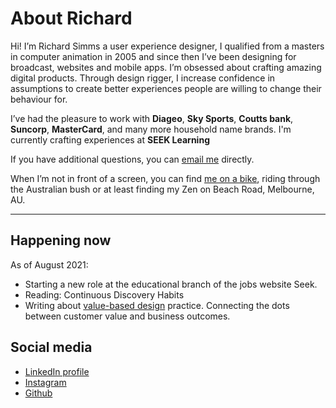 <Seo
  title="About"
  description="I’m Richard Simms a user experience designer,I increase confidence in assumptions to create better experiences to make amazing digital products."
/>

# About Richard

Hi! I’m Richard Simms a user experience designer, I qualified from a masters in computer animation in 2005 and since then I’ve been designing for broadcast, websites and mobile apps. I’m obsessed about crafting amazing digital products. Through design rigger, I increase confidence in assumptions to create better experiences people are willing to change their behaviour for.

I’ve had the pleasure to work with <b>Diageo</b>, <b>Sky Sports</b>, <b>Coutts bank</b>, <b>Suncorp</b>, <b>MasterCard</b>, and many more household name brands. I'm currently crafting experiences at <b>SEEK Learning</b>

If you have additional questions, you can <a href="mailto:&#x72;&#x69;&#x63;&#x68;&#x61;&#x72;&#x64;@&#x72;&#x73;&#x69;&#x6d;&#x6d;&#x73;.&#x63;&#x6f;&#x6d;">email me</a> directly.

When I’m not in front of a screen, you can find [me on a bike](https://www.strava.com/athletes/12283677), riding through the Australian bush or at least finding my Zen on Beach Road, Melbourne, AU.

----
## Happening now

As of August 2021:
- Starting a new role at the educational branch of the jobs website Seek.
- Reading: Continuous Discovery Habits
- Writing about <a aria-label="View article on value-based design" href="https://vbd.substack.com/">value-based design</a> practice. Connecting the dots between customer value and business outcomes.

## Social media

- [LinkedIn profile](https://www.linkedin.com/in/richardsimms)
- [Instagram](https://www.instagram.com/richardsimms)
- [Github](https://github.com/richardsimms/)